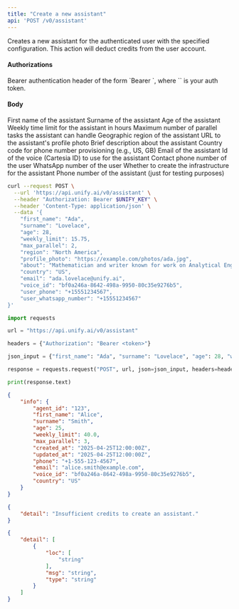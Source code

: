 ```yaml
---
title: "Create a new assistant"
api: 'POST /v0/assistant'
---
```

Creates a new assistant for the authenticated user with the specified configuration. This action will deduct credits from the user account.

#### Authorizations

<ParamField header="Authorization" type="string" required="true">
  Bearer authentication header of the form `Bearer <token>`, where `<token>` is your auth token.
</ParamField>

#### Body

<ParamField body="first_name" type="string | null" >
First name of the assistant
</ParamField>

<ParamField body="surname" type="string | null" >
Surname of the assistant
</ParamField>

<ParamField body="age" type="integer | null" >
Age of the assistant
</ParamField>

<ParamField body="weekly_limit" type="number | null" >
Weekly time limit for the assistant in hours
</ParamField>

<ParamField body="max_parallel" type="integer | null" >
Maximum number of parallel tasks the assistant can handle
</ParamField>

<ParamField body="region" type="string | null" >
Geographic region of the assistant
</ParamField>

<ParamField body="profile_photo" type="string | null" >
URL to the assistant's profile photo
</ParamField>

<ParamField body="about" type="string | null" >
Brief description about the assistant
</ParamField>

<ParamField body="country" type="string | null" >
Country code for phone number provisioning (e.g., US, GB)
</ParamField>

<ParamField body="email" type="string | null" >
Email of the assistant
</ParamField>

<ParamField body="voice_id" type="string | null" >
Id of the voice (Cartesia ID) to use for the assistant
</ParamField>

<ParamField body="user_phone" type="string | null" >
Contact phone number of the user
</ParamField>

<ParamField body="user_whatsapp_number" type="string | null" >
WhatsApp number of the user
</ParamField>

<ParamField body="create_infra" type="boolean | null"  default="true">
Whether to create the infrastructure for the assistant
</ParamField>

<ParamField body="phone" type="string | null" >
Phone number of the assistant (just for testing purposes)
</ParamField>

<RequestExample>

```bash cURL
curl --request POST \
  --url 'https://api.unify.ai/v0/assistant' \
  --header "Authorization: Bearer $UNIFY_KEY" \
  --header 'Content-Type: application/json' \
  --data '{
    "first_name": "Ada",
    "surname": "Lovelace",
    "age": 28,
    "weekly_limit": 15.75,
    "max_parallel": 2,
    "region": "North America",
    "profile_photo": "https://example.com/photos/ada.jpg",
    "about": "Mathematician and writer known for work on Analytical Engine",
    "country": "US",
    "email": "ada.lovelace@unify.ai",
    "voice_id": "bf0a246a-8642-498a-9950-80c35e9276b5",
    "user_phone": "+15551234567",
    "user_whatsapp_number": "+15551234567"
}'
```

```python Python
import requests

url = "https://api.unify.ai/v0/assistant"

headers = {"Authorization": "Bearer <token>"}

json_input = {"first_name": "Ada", "surname": "Lovelace", "age": 28, "weekly_limit": 15.75, "max_parallel": 2, "region": "North America", "profile_photo": "https://example.com/photos/ada.jpg", "about": "Mathematician and writer known for work on Analytical Engine", "country": "US", "email": "ada.lovelace@unify.ai", "voice_id": "bf0a246a-8642-498a-9950-80c35e9276b5", "user_phone": "+15551234567", "user_whatsapp_number": "+15551234567"}

response = requests.request("POST", url, json=json_input, headers=headers)

print(response.text)
```

</RequestExample>
<ResponseExample>

```json 200
{
    "info": {
        "agent_id": "123",
        "first_name": "Alice",
        "surname": "Smith",
        "age": 25,
        "weekly_limit": 40.0,
        "max_parallel": 3,
        "created_at": "2025-04-25T12:00:00Z",
        "updated_at": "2025-04-25T12:00:00Z",
        "phone": "+1-555-123-4567",
        "email": "alice.smith@example.com",
        "voice_id": "bf0a246a-8642-498a-9950-80c35e9276b5",
        "country": "US"
    }
}
```

```json 402
{
    "detail": "Insufficient credits to create an assistant."
}
```

```json 422
{
    "detail": [
        {
            "loc": [
                "string"
            ],
            "msg": "string",
            "type": "string"
        }
    ]
}
```

</ResponseExample>
